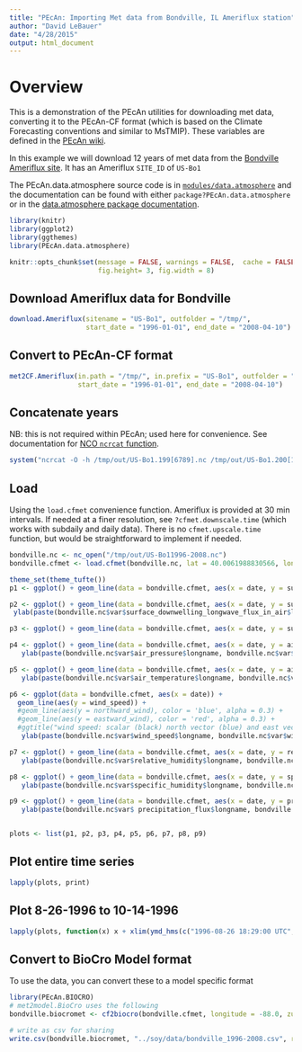 ```yaml
---
title: "PEcAn: Importing Met data from Bondville, IL Ameriflux station"
author: "David LeBauer"
date: "4/28/2015"
output: html_document
---
```



# Overview

This is a demonstration of the PEcAn utilities for downloading met data, converting it to the PEcAn-CF format (which is based on the Climate Forecasting conventions and similar to MsTMIP). These variables are defined in the [PEcAn wiki](https://github.com/PecanProject/pecan/wiki/Adding-an-Input-Converter#met-data).

In this example we will download 12 years of met data from the [Bondville Ameriflux site](http://ameriflux.ornl.gov/fullsiteinfo.php?sid=44). It has an Ameriflux `SITE_ID` of `US-Bo1`

The PEcAn.data.atmosphere source code is in [`modules/data.atmosphere`](https://github.com/PecanProject/pecan/tree/master/modules/data.atmosphere) and the documentation can be found with either `package?PEcAn.data.atmosphere` or in the [data.atmosphere package documentation](https://pecanproject.github.io/pecan//modules/data.atmosphere/inst/web/index.html).



```r
library(knitr)
library(ggplot2)
library(ggthemes)
library(PEcAn.data.atmosphere)

```


```r

knitr::opts_chunk$set(message = FALSE, warnings = FALSE,  cache = FALSE, 
                      fig.height= 3, fig.width = 8)

```


## Download Ameriflux data for Bondville

```r

download.Ameriflux(sitename = "US-Bo1", outfolder = "/tmp/", 
                   start_date = "1996-01-01", end_date = "2008-04-10")
```

## Convert to PEcAn-CF format

```r
met2CF.Ameriflux(in.path = "/tmp/", in.prefix = "US-Bo1", outfolder = "/tmp/out/", 
                 start_date = "1996-01-01", end_date = "2008-04-10")

```

## Concatenate years

NB: this is not required within PEcAn; used here for convenience. See documentation for [NCO `ncrcat` function](http://research.jisao.washington.edu/data_sets/nco/#example8).

```r
system("ncrcat -O -h /tmp/out/US-Bo1.199[6789].nc /tmp/out/US-Bo1.200[12348678].nc /tmp/out/US-Bo11996-2008.nc")

```

## Load

Using the `load.cfmet` convenience function. Ameriflux is provided at 30 min intervals. If needed at a finer resolution, see `?cfmet.downscale.time` (which works with subdaily and daily data). There is no `cfmet.upscale.time` function, but would be straightforward to implement if needed.


```r

bondville.nc <- nc_open("/tmp/out/US-Bo11996-2008.nc")
bondville.cfmet <- load.cfmet(bondville.nc, lat = 40.0061988830566, lon = -88.290397644043, start.date = "1996-08-25", end.date = "2008-04-10")[!is.na(air_pressure)]
```


```r

theme_set(theme_tufte())
p1 <- ggplot() + geom_line(data = bondville.cfmet, aes(x = date, y = surface_downwelling_shortwave_flux_in_air)) + ylab(paste(bondville.nc$var$surface_downwelling_shortwave_flux_in_air$longname, bondville.nc$var$surface_downwelling_shortwave_flux_in_air$units))

p2 <- ggplot() + geom_line(data = bondville.cfmet, aes(x = date, y = surface_downwelling_longwave_flux_in_air)) + 
 ylab(paste(bondville.nc$var$surface_downwelling_longwave_flux_in_air$longname, bondville.nc$var$surface_downwelling_longwave_flux_in_air$units))

p3 <- ggplot() + geom_line(data = bondville.cfmet, aes(x = date, y = surface_downwelling_photosynthetic_photon_flux_in_air)) + ylab("PAR umol/m2/s")

p4 <- ggplot() + geom_line(data = bondville.cfmet, aes(x = date, y = air_pressure)) + 
   ylab(paste(bondville.nc$var$air_pressure$longname, bondville.nc$var$air_pressure$units))

p5 <- ggplot() + geom_line(data = bondville.cfmet, aes(x = date, y = air_temperature )) + 
   ylab(paste(bondville.nc$var$air_temperature$longname, bondville.nc$var$air_temperature$units))

p6 <- ggplot(data = bondville.cfmet, aes(x = date)) + 
  geom_line(aes(y = wind_speed)) + 
  #geom_line(aes(y = northward_wind), color = 'blue', alpha = 0.3) + 
  #geom_line(aes(y = eastward_wind), color = 'red', alpha = 0.3) + 
  #ggtitle("wind speed: scalar (black) north vector (blue) and east vector (red) ") + 
   ylab(paste(bondville.nc$var$wind_speed$longname, bondville.nc$var$wind_speed$units))

p7 <- ggplot() + geom_line(data = bondville.cfmet, aes(x = date, y = relative_humidity )) + 
   ylab(paste(bondville.nc$var$relative_humidity$longname, bondville.nc$var$relative_humidity$units))

p8 <- ggplot() + geom_line(data = bondville.cfmet, aes(x = date, y = specific_humidity )) + 
   ylab(paste(bondville.nc$var$specific_humidity$longname, bondville.nc$var$specific_humidity$units))

p9 <- ggplot() + geom_line(data = bondville.cfmet, aes(x = date, y = precipitation_flux))  +
   ylab(paste(bondville.nc$var$ precipitation_flux$longname, bondville.nc$var$precipitation_flux$units))


plots <- list(p1, p2, p3, p4, p5, p6, p7, p8, p9)


```

## Plot entire time series

```r
lapply(plots, print)
```

## Plot 8-26-1996 to 10-14-1996

```r
lapply(plots, function(x) x + xlim(ymd_hms(c("1996-08-26 18:29:00 UTC", "1996-10-14 18:29:00 UTC"))))
```

## Convert to BioCro Model format

To use the data, you can convert these to a model specific format

```r
library(PEcAn.BIOCRO)
# met2model.BioCro uses the following
bondville.biocromet <- cf2biocro(bondville.cfmet, longitude = -88.0, zulu2solarnoon = TRUE)

# write as csv for sharing 
write.csv(bondville.biocromet, "../soy/data/bondville_1996-2008.csv", row.names = FALSE)
```

